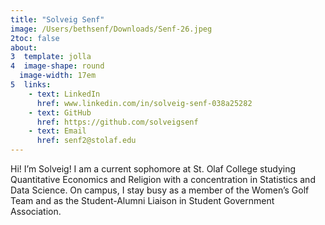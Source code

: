 ```yaml
---
title: "Solveig Senf"
image: /Users/bethsenf/Downloads/Senf-26.jpeg
2toc: false
about: 
3  template: jolla
4  image-shape: round
  image-width: 17em
5  links:
    - text: LinkedIn
      href: www.linkedin.com/in/solveig-senf-038a25282
    - text: GitHub
      href: https://github.com/solveigsenf
    - text: Email
      href: senf2@stolaf.edu
---
```


Hi! I'm Solveig! I am a current sophomore at St. Olaf College studying Quantitative Economics and Religion with a concentration in Statistics and Data Science. On campus, I stay busy as a member of the Women's Golf Team and as the Student-Alumni Liaison in Student Government Association. 
